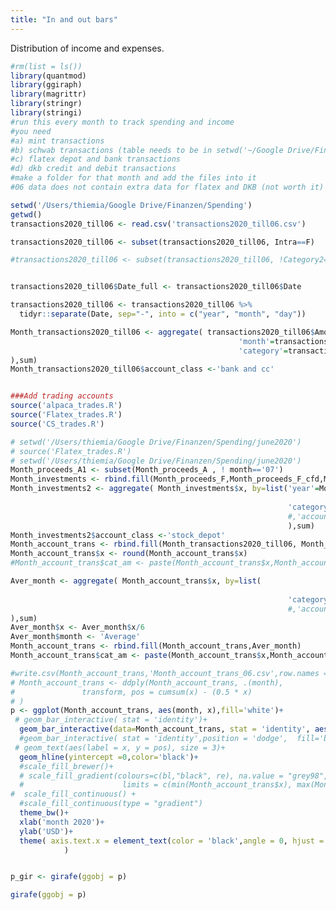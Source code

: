 ```yaml
---
title: "In and out bars"
---
```


Distribution of income and expenses.

```r
#rm(list = ls())
library(quantmod)
library(ggiraph)
library(magrittr)
library(stringr)
library(stringi)
#run this every month to track spending and income
#you need 
#a) mint transactions
#b) schwab transactions (table needs to be in setwd('~/Google Drive/Finanzen/monthly trades')  )
#c) flatex depot and bank transactions
#d) dkb credit and debit transactions
#make a folder for that month and add the files into it
#06 data does not contain extra data for flatex and DKB (not worth it)

setwd('/Users/thiemia/Google Drive/Finanzen/Spending')
getwd()
transactions2020_till06 <- read.csv('transactions2020_till06.csv')

transactions2020_till06 <- subset(transactions2020_till06, Intra==F)

#transactions2020_till06 <- subset(transactions2020_till06, !Category2=='intra')


transactions2020_till06$Date_full <- transactions2020_till06$Date

transactions2020_till06 <- transactions2020_till06 %>%
  tidyr::separate(Date, sep="-", into = c("year", "month", "day"))

Month_transactions2020_till06 <- aggregate( transactions2020_till06$Amount2, by=list('year'=transactions2020_till06$year,
                                                   'month'=transactions2020_till06$month,
                                                   'category'=transactions2020_till06$Category5
),sum)
Month_transactions2020_till06$account_class <-'bank and cc'


###Add trading accounts
source('alpaca_trades.R')
source('Flatex_trades.R')
source('CS_trades.R')

# setwd('/Users/thiemia/Google Drive/Finanzen/Spending/june2020')
# source('Flatex_trades.R')
# setwd('/Users/thiemia/Google Drive/Finanzen/Spending/june2020')
Month_proceeds_A1 <- subset(Month_proceeds_A , ! month=='07')
Month_investments <- rbind.fill(Month_proceeds_F,Month_proceeds_F_cfd,Month_proceeds_CS,Month_proceeds_A1)
Month_investments2 <- aggregate( Month_investments$x, by=list('year'=Month_investments$year,
                                                                       'month'=Month_investments$month,
                                                              'category'= Month_investments$category
                                                              #,'account_class'=Month_investments$account_class  
                                                              ),sum)
Month_investments2$account_class <-'stock_depot'
Month_account_trans <- rbind.fill(Month_transactions2020_till06, Month_investments2)
Month_account_trans$x <- round(Month_account_trans$x)
#Month_account_trans$cat_am <- paste(Month_account_trans$x,Month_account_trans$category,sep = '_')

Aver_month <- aggregate( Month_account_trans$x, by=list(
                                                              
                                                              'category'= Month_account_trans$category
                                                              #,'account_class'=Month_investments$account_class  
),sum)
Aver_month$x <- Aver_month$x/6
Aver_month$month <- 'Average'
Month_account_trans <- rbind.fill(Month_account_trans,Aver_month)
Month_account_trans$cat_am <- paste(Month_account_trans$x,Month_account_trans$category,sep = '_')

#write.csv(Month_account_trans,'Month_account_trans_06.csv',row.names = F)
# Month_account_trans <- ddply(Month_account_trans, .(month), 
#               transform, pos = cumsum(x) - (0.5 * x)
# )
p <- ggplot(Month_account_trans, aes(month, x),fill='white')+
 # geom_bar_interactive( stat = 'identity')+ 
  geom_bar_interactive(data=Month_account_trans, stat = 'identity', aes( tooltip=cat_am, data_id=category),fill='white',color='black')+ 
  #geom_bar_interactive( stat = 'identity',position = 'dodge',  fill='black')+ 
 # geom_text(aes(label = x, y = pos), size = 3)+
  geom_hline(yintercept =0,color='black')+
  #scale_fill_brewer()+
  # scale_fill_gradient(colours=c(bl,"black", re), na.value = "grey98",
  #                      limits = c(min(Month_account_trans$x), max(Month_account_trans$x))) +
#  scale_fill_continuous() +
  #scale_fill_continuous(type = "gradient")
  theme_bw()+
  xlab('month 2020')+
  ylab('USD')+
  theme( axis.text.x = element_text(color = 'black',angle = 0, hjust = 1, vjust = 1),legend.title = element_blank()
            )


p_gir <- girafe(ggobj = p)
```



```r
girafe(ggobj = p)
```

